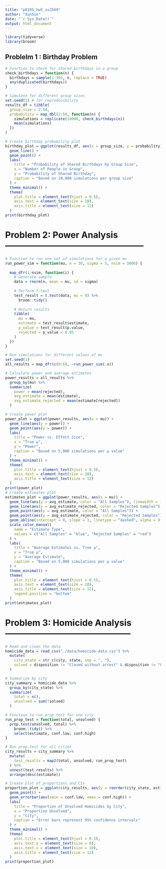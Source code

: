 ```yaml
---
title: "p8105_hw5_xs2569"
author: "XunSun"
date: "`r Sys.Date()`"
output: html_document
---
```


```r
library(tidyverse)
library(broom)
```


## Problelm 1  : Birthday Problem
```r
# Function to check for shared birthdays in a group
check_birthdays = function(n) {
  birthdays = sample(1:365, n, replace = TRUE)
  any(duplicated(birthdays))
}

# Simulate for different group sizes
set.seed(1) # for reproducibility
results_df = tibble(
  group_size = 2:50,
  probability = map_dbl(2:50, function(n) {
    simulations = replicate(10000, check_birthdays(n))
    mean(simulations)
  })
)

# Create birthday probability plot
birthday_plot = ggplot(results_df, aes(x = group_size, y = probability)) +
  geom_line() +
  geom_point() +
  labs(
    title = "Probability of Shared Birthdays by Group Size",
    x = "Number of People in Group",
    y = "Probability of Shared Birthday",
    caption = "Based on 10,000 simulations per group size"
  ) +
  theme_minimal() +
  theme(
    plot.title = element_text(hjust = 0.5),
    axis.text = element_text(size = 10),
    axis.title = element_text(size = 12)
  )
print(birthday_plot)
```
# Problem 2: Power Analysis ------------------------------------------------


```r

# Function to run one set of simulations for a given mu
run_power_sim = function(mu, n = 30, sigma = 5, nsim = 5000) {
  
  map_dfr(1:nsim, function(i) {
    # Generate sample
    data = rnorm(n, mean = mu, sd = sigma)
    
    # Perform t-test
    test_result = t.test(data, mu = 0) %>% 
      broom::tidy()
    
    # Return results
    tibble(
      mu = mu,
      estimate = test_result$estimate,
      p_value = test_result$p.value,
      rejected = p_value < 0.05
    )
  })
}

# Run simulations for different values of mu
set.seed(1)
all_results = map_dfr(c(0:6), ~run_power_sim(.x))

# Calculate power and average estimates
power_results = all_results %>%
  group_by(mu) %>%
  summarize(
    power = mean(rejected),
    avg_estimate = mean(estimate),
    avg_estimate_rejected = mean(estimate[rejected])
  )

# Create power plot
power_plot = ggplot(power_results, aes(x = mu)) +
  geom_line(aes(y = power)) +
  geom_point(aes(y = power)) +
  labs(
    title = "Power vs. Effect Size",
    x = "True μ",
    y = "Power",
    caption = "Based on 5,000 simulations per μ value"
  ) +
  theme_minimal() +
  theme(
    plot.title = element_text(hjust = 0.5),
    axis.text = element_text(size = 10),
    axis.title = element_text(size = 12)
  )
print(power_plot)
# Create estimates plot
estimates_plot = ggplot(power_results, aes(x = mu)) +
  geom_line(aes(y = avg_estimate, color = "All Samples"), linewidth = 1) +
  geom_line(aes(y = avg_estimate_rejected, color = "Rejected Samples"), linewidth = 1) +
  geom_point(aes(y = avg_estimate, color = "All Samples")) +
  geom_point(aes(y = avg_estimate_rejected, color = "Rejected Samples")) +
  geom_abline(intercept = 0, slope = 1, linetype = "dashed", alpha = 0.5) +
  scale_color_manual(
    name = "Estimate Type",
    values = c("All Samples" = "blue", "Rejected Samples" = "red")
  ) +
  labs(
    title = "Average Estimates vs. True μ",
    x = "True μ",
    y = "Average Estimate",
    caption = "Based on 5,000 simulations per μ value"
  ) +
  theme_minimal() +
  theme(
    plot.title = element_text(hjust = 0.5),
    axis.text = element_text(size = 10),
    axis.title = element_text(size = 12),
    legend.position = "bottom"
  )
print(estimates_plot)
```


# Problem 3: Homicide Analysis --------------------------------------------
```r
# Read and clean the data
homicide_data = read_csv("./data/homicide-data.csv") %>%
  mutate(
    city_state = str_c(city, state, sep = ", "),
    solved = disposition != "Closed without arrest" & disposition != "Open/No arrest"
  )

# Summarize by city
city_summary = homicide_data %>%
  group_by(city_state) %>%
  summarize(
    total = n(),
    unsolved = sum(!solved)
  )

# Function to run prop.test for one city
run_prop_test = function(total, unsolved) {
  prop.test(unsolved, total) %>%
    broom::tidy() %>%
    select(estimate, conf.low, conf.high)
}

# Run prop.test for all cities
city_results = city_summary %>%
  mutate(
    test_results = map2(total, unsolved, run_prop_test)
  ) %>%
  unnest(test_results) %>%
  arrange(desc(estimate))

# Create plot of proportions and CIs
proportion_plot = ggplot(city_results, aes(y = reorder(city_state, estimate), x = estimate)) +
  geom_point() +
  geom_errorbar(aes(xmin = conf.low, xmax = conf.high)) +
  labs(
    title = "Proportion of Unsolved Homicides by City",
    x = "Proportion Unsolved",
    y = "City",
    caption = "Error bars represent 95% confidence intervals"
  ) +
  theme_minimal() +
  theme(
    plot.title = element_text(hjust = 0.5),
    axis.text.y = element_text(size = 8),
    axis.text.x = element_text(size = 10),
    axis.title = element_text(size = 12)
  )
print(proportion_plot)
```

